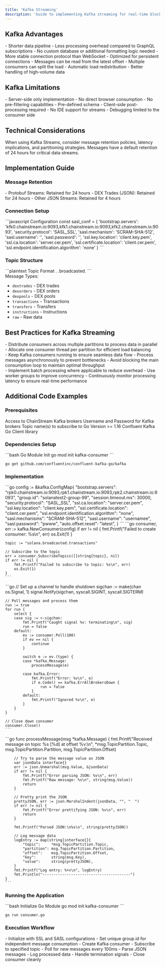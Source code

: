 ```yaml
---
title: 'Kafka Streaming'
description: 'Guide to implementing Kafka streaming for real-time blockchain data'
---
```


## Kafka Advantages

<CardGroup cols={3}>
  <Card title="Lower Latency" icon="bolt">
    - Shorter data pipeline
    - Less processing overhead compared to GraphQL subscriptions
    - No custom database or additional formatting logic needed
  </Card>
  
  <Card title="Better Reliability" icon="shield-check">
    - More stable connection protocol than WebSocket
    - Optimized for persistent connections
    - Messages can be read from the latest offset
  </Card>
  
  <Card title="Superior Scalability" icon="arrows-up-down-left-right">
    - Multiple consumers can split the load
    - Automatic load redistribution
    - Better handling of high-volume data
  </Card>
</CardGroup>

## Kafka Limitations

<CardGroup cols={3}>
  <Card title="Browser Incompatibility" icon="browser">
    - Server-side only implementation
    - No direct browser consumption
  </Card>
  
  <Card title="Limited Filtering" icon="filter">
    - No pre-filtering capabilities
    - Pre-defined schema
    - Client-side post-processing required
  </Card>
  
  <Card title="Development Complexity" icon="code">
    - No IDE support for streams
    - Debugging limited to the consumer side
  </Card>
</CardGroup>

## Technical Considerations

<Note>
  When using Kafka Streams, consider message retention policies, latency implications, and partitioning strategies. Messages have a default retention of 24 hours for critical data streams.
</Note>

## Implementation Guide

### Message Retention

<Card title="Retention Policies" icon="clock">
  - Protobuf Streams: Retained for 24 hours
  - DEX Trades (JSON): Retained for 24 hours
  - Other JSON Streams: Retained for 4 hours
</Card>

### Connection Setup

<CodeGroup>
  ```javascript Configuration
  const sasl_conf = {
    'bootstrap.servers': 'kfk0.chainstream.io:9093,kfk1.chainstream.io:9093,kfk2.chainstream.io:9093',
    'security.protocol': 'SASL_SSL',
    'sasl.mechanism': 'SCRAM-SHA-512',
    'sasl.username': '<YOUR USERNAME>',
    'sasl.password': '<YOUR PASSWORD>',
    'ssl.key.location': 'client.key.pem',
    'ssl.ca.location': 'server.cer.pem',
    'ssl.certificate.location': 'client.cer.pem',
    'ssl.endpoint.identification.algorithm': 'none'
  }
  ```
</CodeGroup>

### Topic Structure

<CodeGroup>
  ```plaintext Topic Format
  <BLOCKCHAIN_NAME>.<MESSAGE_TYPE>
  <BLOCKCHAIN_NAME>.broadcasted.<MESSAGE_TYPE>
  ```
</CodeGroup>

<div className="mt-6">
Message Types:

- `dextrades` - DEX trades
- `dexorders` - DEX orders
- `dexpools` - DEX pools
- `transactions` - Transactions
- `transfers` - Transfers
- `instructions` - Instructions
- `raw` - Raw data
</div>

## Best Practices for Kafka Streaming

<Card title="Parallel Processing for High Throughput" icon="layer-group">
  <div className="mt-2">
    - Distribute consumers across multiple partitions to process data in parallel
    - Allocate one consumer thread per partition for efficient load balancing
  </div>
</Card>

<Card title="Continuous Streaming for Stability" icon="infinity">
  <div className="mt-2">
    - Keep Kafka consumers running to ensure seamless data flow
    - Process messages asynchronously to prevent bottlenecks
    - Avoid blocking the main consumption loop to maintain optimal throughput
  </div>
</Card>

<Card title="Optimized Message Handling" icon="gears">
  <div className="mt-2">
    - Implement batch processing where applicable to reduce overhead
    - Use worker groups to improve concurrency
    - Continuously monitor processing latency to ensure real-time performance
  </div>
</Card>

## Additional Code Examples

### Prerequisites

<CardGroup cols={2}>
  <Card title="ChainStream Kafka Server Access" icon="server">
    Access to ChainStream Kafka brokers
  </Card>
  <Card title="Authentication Credentials" icon="key">
    Username and Password for Kafka brokers
  </Card>
  <Card title="Topic Subscription" icon="list">
    Topic name(s) to subscribe to
  </Card>
  <Card title="Go Installation" icon="golang">
    Go Version >= 1.16
  </Card>
  <Card title="Kafka Client" icon="plug">
    Confluent Kafka Go Client library
  </Card>
</CardGroup>

### Dependencies Setup

<CodeGroup>
  ```bash Go Module Init
  go mod init kafka-consumer
  ```

  ```bash Install Kafka Client
  go get github.com/confluentinc/confluent-kafka-go/kafka
  ```
</CodeGroup>

### Implementation

<AccordionGroup>
  <Accordion title="Kafka Client Initialization" icon="gear" defaultOpen={true}>
    ```go
    config := &kafka.ConfigMap{
        "bootstrap.servers":                     "rpk0.chainstream.io:9093,rpk1.chainstream.io:9093,rpk2.chainstream.io:9093",
        "group.id":                              "solanatest2-group-99",
        "session.timeout.ms":                    30000,
        "security.protocol":                     "SASL_SSL",
        "ssl.ca.location":                       "server.cer.pem",
        "ssl.key.location":                      "client.key.pem",
        "ssl.certificate.location":              "client.cer.pem",
        "ssl.endpoint.identification.algorithm": "none",
        "sasl.mechanisms":                       "SCRAM-SHA-512",
        "sasl.username":                         "usernamee",
        "sasl.password":                         "pwww",
        "auto.offset.reset":                     "latest",
    }
    ```
  </Accordion>

  <Accordion title="Kafka Consumer Setup" icon="play" defaultOpen={true}>
    ```go
    consumer, err := kafka.NewConsumer(config)
    if err != nil {
        fmt.Printf("Failed to create consumer: %s\n", err)
        os.Exit(1)
    }

    topic := "solana.broadcasted.transactions"

    // Subscribe to the topic
    err = consumer.SubscribeTopics([]string{topic}, nil)
    if err != nil {
        fmt.Printf("Failed to subscribe to topic: %s\n", err)
        os.Exit(1)
    }
    ```
  </Accordion>

  <Accordion title="Message Processing Loop" icon="rotate" defaultOpen={true}>
    ```go
    // Set up a channel to handle shutdown
    sigchan := make(chan os.Signal, 1)
    signal.Notify(sigchan, syscall.SIGINT, syscall.SIGTERM)

    // Poll messages and process them
    run := true
    for run {
        select {
        case sig := <-sigchan:
            fmt.Printf("Caught signal %v: terminating\n", sig)
            run = false
        default:
            ev := consumer.Poll(100)
            if ev == nil {
                continue
            }

            switch e := ev.(type) {
            case *kafka.Message:
                processMessage(e)

            case kafka.Error:
                fmt.Printf("Error: %v\n", e)
                if e.Code() == kafka.ErrAllBrokersDown {
                    run = false
                }
            default:
                fmt.Printf("Ignored %v\n", e)
            }
        }
    }

    // Close down consumer
    consumer.Close()
    ```
  </Accordion>

  <Accordion title="Message Processing Function" icon="message-dots" defaultOpen={true}>
    ```go
    func processMessage(msg *kafka.Message) {
        fmt.Printf("Received message on topic %s [%d] at offset %v:\n",
            *msg.TopicPartition.Topic, msg.TopicPartition.Partition, msg.TopicPartition.Offset)

        // Try to parse the message value as JSON
        var jsonData interface{}
        err := json.Unmarshal(msg.Value, &jsonData)
        if err != nil {
            fmt.Printf("Error parsing JSON: %v\n", err)
            fmt.Printf("Raw message: %s\n", string(msg.Value))
            return
        }

        // Pretty print the JSON
        prettyJSON, err := json.MarshalIndent(jsonData, "", "  ")
        if err != nil {
            fmt.Printf("Error prettifying JSON: %v\n", err)
            return
        }

        fmt.Printf("Parsed JSON:\n%s\n", string(prettyJSON))

        // Log message data
        logEntry := map[string]interface{}{
            "topic":     *msg.TopicPartition.Topic,
            "partition": msg.TopicPartition.Partition,
            "offset":    msg.TopicPartition.Offset,
            "key":       string(msg.Key),
            "value":     string(prettyJSON),
        }
        fmt.Printf("Log entry: %+v\n", logEntry)
        fmt.Println("----------------------------------------")
    }
    ```
  </Accordion>
</AccordionGroup>

### Running the Application

<CodeGroup>
  ```bash Initialize Go Module
  go mod init kafka-consumer
  ```

  ```bash Run Application
  go run consumer.go
  ```
</CodeGroup>

### Execution Workflow

<CardGroup cols={2}>
  <Card title="Kafka Client Initialization" icon="gear">
    - Initialize with SSL and SASL configurations
    - Set unique group.id for independent message consumption
  </Card>
  <Card title="Consumer Setup" icon="plug">
    - Create Kafka consumer
    - Subscribe to specified topic
  </Card>
  <Card title="Message Processing" icon="arrows-rotate">
    - Poll for new messages every 100ms
    - Parse JSON messages
    - Log processed data
  </Card>
  <Card title="Graceful Shutdown" icon="power-off">
    - Handle termination signals
    - Close consumer cleanly
  </Card>
</CardGroup> 